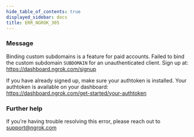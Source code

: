 ```yaml
---
hide_table_of_contents: true
displayed_sidebar: docs
title: ERR_NGROK_305
---
```




### Message

Binding custom subdomains is a feature for paid accounts.
Failed to bind the custom subdomain `SUBDOMAIN` for an unauthenticated client.
Sign up at: https://dashboard.ngrok.com/signup

If you have already signed up, make sure your authtoken is installed.
Your authtoken is available on your dashboard: https://dashboard.ngrok.com/get-started/your-authtoken

<ErrorDetails error="err_ngrok_305" />

### Further help

If you're having trouble resolving this error, please reach out to [support@ngrok.com](mailto:support@ngrok.com?subject=Help%20with%20ERR_NGROK_305)
